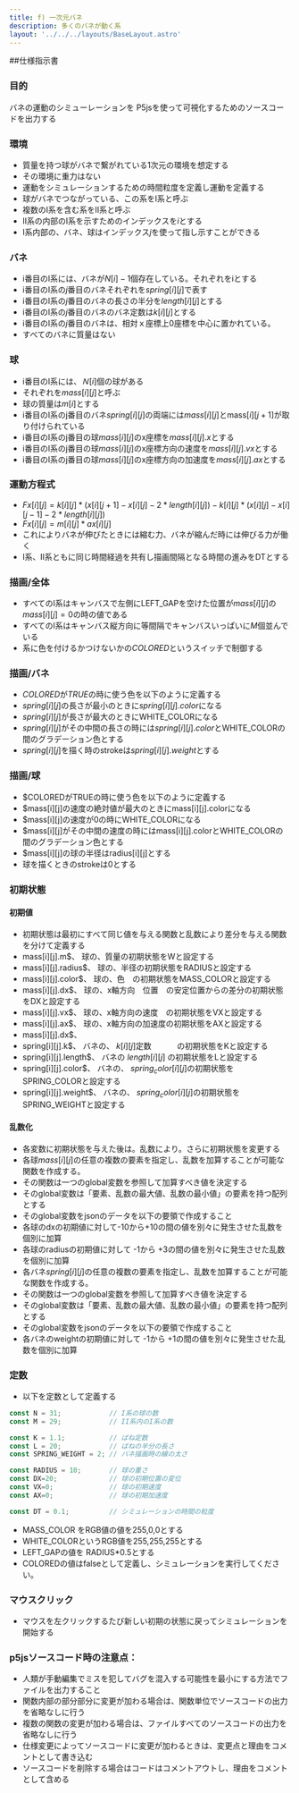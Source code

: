 ```yaml
---
title: f) 一次元バネ
description: 多くのバネが動く系
layout: '../../../layouts/BaseLayout.astro'
---
```

 <style>{`
        .sl-markdown-content   div.ec-line {
            margin-top: 0 !important;
        }
        .sl-markdown-content  {
           font-size:15px;
        }
        .sl-markdown-content h1 {
           font-size:  27px;
           text-decoration: underline;
           font-weight: bold
        }
        .sl-markdown-content h2 {
           font-weight: normal;
           text-decoration: underline;
           font-size:25px;
        }
        .sl-markdown-content h3 {
           font-size:20px;
           font-weight: normal;
           font-style: italic;
           text-decoration: underline;
        }
        .sl-markdown-content h4 {
           font-size:15px;
           font-weight: normal;
           font-style: italic;           
           text-decoration: underline;
        }
        .sl-markdown-content h5 {
           font-size:12px;
           font-weight: bold;
           font-style: italic;           
           text-decoration: underline;
        }
        .sl-markdown-content th {
           font-size:12px;
        }
        .sl-markdown-content td {
           font-size:12px;
        }
        
 `}</style>
##仕様指示書

### 目的
バネの運動のシミューレーションを
P5jsを使って可視化するためのソースコードを出力する


### 環境
- 質量を持つ球がバネで繋がれている1次元の環境を想定する
- その環境に重力はない
- 運動をシミュレーションするための時間粒度を定義し運動を定義する
- 球がバネでつながっている、この系をI系と呼ぶ
- 複数のI系を含む系をII系と呼ぶ
- II系の内部のI系を示すためのインデックスを$i$とする
- I系内部の、バネ、球はインデックス$j$を使って指し示すことができる

### バネ
- i番目のI系には、バネが$N[i]-1$個存在している。それぞれをiとする
- i番目のI系の$j$番目のバネそれぞれを$spring[i][j]$で表す
- i番目のI系の$j$番目のバネの長さの半分を$length[i][j]$とする
- i番目のI系の$j$番目のバネのバネ定数は$k[i][j]$とする
- i番目のI系の$j$番目のバネは、相対ｘ座標上0座標を中心に置かれている。
- すべてのバネに質量はない


### 球
- i番目のI系には、$Ｎ[i]$個の球がある
- それぞれを$mass[i][j]$と呼ぶ
- 球の質量は$m[i]$とする
- i番目のI系のj番目のバネ$spring[i][j]$の両端には$mass[i][j]$とmass$[i][j+1]$が取り付けられている
- i番目のI系のj番目の球$mass[i][j]$のx座標を$mass[i][j].x$とする
- i番目のI系のj番目の球$mass[i][j]$のx座標方向の速度を$mass[i][j].vx$とする
- i番目のI系のj番目の球$mass[i][j]$のx座標方向の加速度を$mass[i][j].ax$とする


### 運動方程式
- $Fx[i][j] = k[i][j]*(x[i][j+1]-x[i][j]-2*length[i][j])-k[i][j]*(x[i][j]-x[i][j-1]-2*length[i][j])$
- $Fx[i][j] = m[i][j]*ax[i][j]$
- これによりバネが伸びたときには縮む力、バネが縮んだ時には伸びる力が働く
- I系、II系ともに同じ時間経過を共有し描画間隔となる時間の進みをDTとする

### 描画/全体
- すべてのI系はキャンバスで左側にLEFT_GAPを空けた位置が$mass[i][j]$の$mass[i][j]=0$の時の値である
- すべてのI系はキャンバス縦方向に等間隔でキャンバスいっぱいに$M$個並んでいる
- 系に色を付けるかつけないかの$COLORED$というスイッチで制御する

### 描画/バネ
- $COLORED$が$TRUE$の時に使う色を以下のように定義する
- $spring[i][j]$の長さが最小のときに$spring[i][j].color$になる
- $spring[i][j]$が長さが最大のときにWHITE_COLORになる
- $spring[i][j]$がその中間の長さの時には$spring[i][j].color$とWHITE_COLORの間のグラデーション色とする
- $spring[i][j]$を描く時のstrokeは$spring[i][j].weight$とする

### 描画/球
- $COLOREDがTRUEの時に使う色を以下のように定義する
- $mass[i][j]の速度の絶対値が最大のときにmass[i][j].colorになる
- $mass[i][j]の速度が0の時にWHITE_COLORになる
- $mass[i][j]がその中間の速度の時にはmass[i][j].colorとWHITE_COLORの間のグラデーション色とする
- $mass[i][j]の球の半径はradius[i][j]とする
- 球を描くときのstrokeは0とする

### 初期状態
#### 初期値
- 初期状態は最初にすべて同じ値を与える関数と乱数により差分を与える関数を分けて定義する
- mass[i][j].m$、        球の、質量の初期状態をWと設定する
- mass[i][j].radius$、   球の、半径の初期状態をRADIUSと設定する
- mass[i][j].color$、    球の、色　の初期状態をMASS_COLORと設定する
- mass[i][j].dx$、       球の、x軸方向　位置　の安定位置からの差分の初期状態をDXと設定する
- mass[i][j].vx$、       球の、x軸方向の速度　の初期状態をVXと設定する
- mass[i][j].ax$、       球の、x軸方向の加速度の初期状態をAXと設定する
- mass[i][j].dx$、     
- spring[i][j].k$、      バネの、        $k[i][j]$定数　　　 の初期状態をKと設定する
- spring[i][j].length$、 バネの          $length[i][j]$      の初期状態をLと設定する
- spring[i][j].color$、  バネの、        $spring_color[i][j]$の初期状態をSPRING_COLORと設定する
- spring[i][j].weight$、 バネの、        $spring_color[i][j]$の初期状態をSPRING_WEIGHTと設定する

#### 乱数化
- 各変数に初期状態を与えた後は。乱数により。さらに初期状態を変更する
- 各球$mass[i][j]$の任意の複数の要素を指定し、乱数を加算することが可能な関数を作成する。
- その関数は一つのglobal変数を参照して加算すべき値を決定する
- そのglobal変数は「要素、乱数の最大値、乱数の最小値」の要素を持つ配列とする
- そのglobal変数をjsonのデータを以下の要領で作成すること
- 各球のdxの初期値に対して-10から+10の間の値を別々に発生させた乱数を個別に加算
- 各球のradiusの初期値に対して -1から +3の間の値を別々に発生させた乱数を個別に加算
- 各バネ$spring[i][j]$の任意の複数の要素を指定し、乱数を加算することが可能な関数を作成する。
- その関数は一つのglobal変数を参照して加算すべき値を決定する
- そのglobal変数は「要素、乱数の最大値、乱数の最小値」の要素を持つ配列とする
- そのglobal変数をjsonのデータを以下の要領で作成すること
- 各バネのweightの初期値に対して     -1から +1の間の値を別々に発生させた乱数を個別に加算

### 定数
- 以下を定数として定義する
```javascript
const N = 31;            // I系の球の数
const M = 29;            // II系内のI系の数

const K = 1.1;           // ばね定数
const L = 20;            // ばねの半分の長さ
const SPRING_WEIGHT = 2; // バネ描画時の線の太さ

const RADIUS = 10;       // 球の重さ
const DX=20;             // 球の初期位置の変位
const VX=0;              // 球の初期速度
const AX=0;              // 球の初期加速度

const DT = 0.1;          // シミュレーションの時間の粒度
```
- MASS_COLOR をRGB値の値を255,0,0とする
- WHITE_COLORというRGB値を255,255,255とする
- LEFT_GAPの値を RADIUS*0.5とする
- COLOREDの値はfalseとして定義し、シミュレーションを実行してください。


### マウスクリック
- マウスを左クリックするたび新しい初期の状態に戻ってシミュレーションを開始する

### p5jsソースコード時の注意点：
- 人類が手動編集でミスを犯してバグを混入する可能性を最小にする方法でファイルを出力すること
- 関数内部の部分部分に変更が加わる場合は、関数単位でソースコードの出力を省略なしに行う
- 複数の関数の変更が加わる場合は、ファイルすべてのソースコードの出力を省略なしに行う
- 仕様変更によってソースコードに変更が加わるときは、変更点と理由をコメントとして書き込む
- ソースコードを削除する場合はコードはコメントアウトし、理由をコメントとして含める
